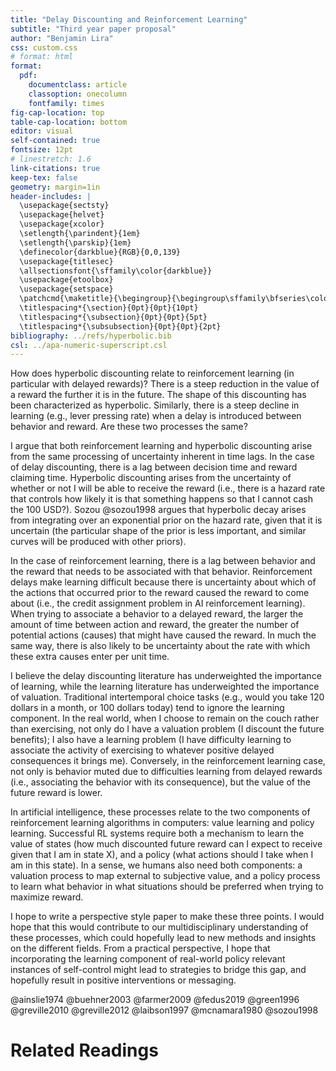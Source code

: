 ```yaml
---
title: "Delay Discounting and Reinforcement Learning"
subtitle: "Third year paper proposal"
author: "Benjamin Lira"
css: custom.css
# format: html
format: 
  pdf:
    documentclass: article
    classoption: onecolumn
    fontfamily: times
fig-cap-location: top
table-cap-location: bottom
editor: visual
self-contained: true
fontsize: 12pt
# linestretch: 1.6
link-citations: true
keep-tex: false
geometry: margin=1in
header-includes: |
  \usepackage{sectsty}
  \usepackage{helvet}
  \usepackage{xcolor}
  \setlength{\parindent}{1em}
  \setlength{\parskip}{1em}
  \definecolor{darkblue}{RGB}{0,0,139}
  \usepackage{titlesec}
  \allsectionsfont{\sffamily\color{darkblue}}
  \usepackage{etoolbox}
  \usepackage{setspace}
  \patchcmd{\maketitle}{\begingroup}{\begingroup\sffamily\bfseries\color{darkblue}}{}{}
  \titlespacing*{\section}{0pt}{0pt}{10pt}
  \titlespacing*{\subsection}{0pt}{0pt}{5pt}
  \titlespacing*{\subsubsection}{0pt}{0pt}{2pt}
bibliography: ../refs/hyperbolic.bib
csl: ../apa-numeric-superscript.csl
---
```


How does hyperbolic discounting relate to reinforcement learning (in particular with delayed rewards)? There is a steep reduction in the value of a reward the further it is in the future. The shape of this discounting has been characterized as hyperbolic. Similarly, there is a steep decline in learning (e.g., lever pressing rate) when a delay is introduced between behavior and reward. Are these two processes the same?

I argue that both reinforcement learning and hyperbolic discounting arise from the same processing of uncertainty inherent in time lags. In the case of delay discounting, there is a lag between decision time and reward claiming time. Hyperbolic discounting arises from the uncertainty of whether or not I will be able to receive the reward (i.e., there is a hazard rate that controls how likely it is that something happens so that I cannot cash the 100 USD?). Sozou @sozou1998 argues that hyperbolic decay arises from integrating over an exponential prior on the hazard rate, given that it is uncertain (the particular shape of the prior is less important, and similar curves will be produced with other priors).

In the case of reinforcement learning, there is a lag between behavior and the reward that needs to be associated with that behavior. Reinforcement delays make learning difficult because there is uncertainty about which of the actions that occurred prior to the reward caused the reward to come about (i.e., the credit assignment problem in AI reinforcement learning). When trying to associate a behavior to a delayed reward, the larger the amount of time between action and reward, the greater the number of potential actions (causes) that might have caused the reward. In much the same way, there is also likely to be uncertainty about the rate with which these extra causes enter per unit time.

I believe the delay discounting literature has underweighted the importance of learning, while the learning literature has underweighted the importance of valuation. Traditional intertemporal choice tasks (e.g., would you take 120 dollars in a month, or 100 dollars today) tend to ignore the learning component. In the real world, when I choose to remain on the couch rather than exercising, not only do I have a valuation problem (I discount the future benefits); I also have a learning problem (I have difficulty learning to associate the activity of exercising to whatever positive delayed consequences it brings me). Conversely, in the reinforcement learning case, not only is behavior muted due to difficulties learning from delayed rewards (i.e., associating the behavior with its consequence), but the value of the future reward is lower.


In artificial intelligence, these processes relate to the two components of reinforcement learning algorithms in computers: value learning and policy learning. Successful RL systems require both a mechanism to learn the value of states (how much discounted future reward can I expect to receive given that I am in state X), and a policy (what actions should I take when I am in this state). In a sense, we humans also need both components: a valuation process to map external to subjective value, and a policy process to learn what behavior in what situations should be preferred when trying to maximize reward.

I hope to write a perspective style paper to make these three points. I would hope that this would contribute to our multidisciplinary understanding of these processes, which could hopefully lead to new methods and insights on the different fields. From a practical perspective, I hope that incorporating the learning component of real-world policy relevant instances of self-control might lead to strategies to bridge this gap, and hopefully result in positive interventions or messaging.

@ainslie1974 @buehner2003 @farmer2009 @fedus2019 @green1996 @greville2010 @greville2012 @laibson1997 @mcnamara1980 @sozou1998 


# Related Readings

